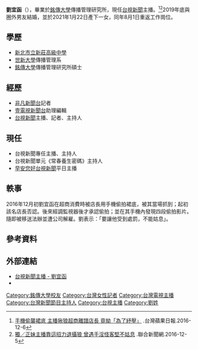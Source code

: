 {{擴充|time=2016-09-21T16:35:51+00:00}}
{{主播資訊
| 主播頭銜 = 台視主頻《早安您好台視新聞》主播
| 主播姓名 = 劉宜函
| 主播英文名字 = Glori
| 主播出生年分 = 
| 主播出生日期 = {{birth_date_and_age|1984|5|26}}
| 星座 = 雙子
| 主播逝世年分 = 
| 主播逝世日期 = 
| 主播照片檔案 =
| 國籍 = {{ROC}}
| 民族 = [[漢族|漢族]]
| 籍貫 = 
| 出生地 = {{TWN}}[[新北市|新北市]]
| 逝世地 = 
| 最高學歷 = [[銘傳大學|銘傳大學]]傳播管理研究所
| 婚姻狀況 = 已婚
| 配偶 = 
| 兒女 = 1女
| 信仰宗教 = 
| 官方網站 =  
| 備註 =
|}}

'''劉宜函'''（{{bd|1984年|5月26日|catIdx=L劉}}），畢業於[[銘傳大學|銘傳大學]]傳播管理研究所，現任[[台視新聞|台視新聞]]主播。<ref>[http://www.appledaily.com.tw/appledaily/article/headline/20161206/37475188/ 手機偷襲裙底 主播揪狼超商離譜店長 竟拗「為了紓壓」] {{Wayback|url=http://www.appledaily.com.tw/appledaily/article/headline/20161206/37475188/ |date=20161220092208 }}.台灣蘋果日報.2016-12-6</ref><ref>[http://udn.com/news/story/7260/2149963  獨／正妹主播靠這招力退攝狼 曾遇手淫怪客堅不姑息] {{Wayback|url=http://udn.com/news/story/7260/2149963 |date=20191016123814 }}.聯合新聞網.2016-12-5</ref>2019年底與圈外男友結婚，並於2021年1月22日產下一女，同年8月1日重返工作崗位。

==學歷==
*[[新北市立新莊高級中學|新北市立新莊高級中學]]
*[[世新大學|世新大學]]傳播管理系
*[[銘傳大學|銘傳大學]]傳播管理研究所碩士

==經歷==
*[[非凡新聞台|非凡新聞台]]記者
*[[壹電視新聞台|壹電視新聞台]]助理編輯
*[[台視新聞|台視新聞]]主播、記者、主持人

==現任==
*台視新聞專任主播、主持人
*台視新聞單元《常春養生密碼》主持人
*[[早安您好台視新聞|早安您好台視新聞]]平日主播

==軼事==
2016年12月初劉宜函在超商消費時被店長用手機偷拍裙底，被其當場抓到；起初該名店長否認。後來經調監視器後才承認偷拍；並在其手機內發現四段偷拍影片。隨即被移送法辦並遭公司解雇。劉表示：「要讓他受到處罰，不能姑息」。

==參考資料==
{{reflist}}

==外部連結==
*[https://www.ttv.com.tw/news/anchor/default.asp?PID=14 台視新聞主播 - 劉宜函] {{Wayback|url=https://www.ttv.com.tw/news/anchor/default.asp?PID=14 |date=20200729073202 }}
*{{facebook|page.Ehang}}

[[Category:銘傳大學校友|Category:銘傳大學校友]]
[[Category:台灣女性記者|Category:台灣女性記者]]
[[Category:台灣電視主播|Category:台灣電視主播]]
[[Category:台灣新聞節目主持人|Category:台灣新聞節目主持人]]
[[Category:台視主播|Category:台視主播]]
[[Category:劉姓|Category:劉姓]]